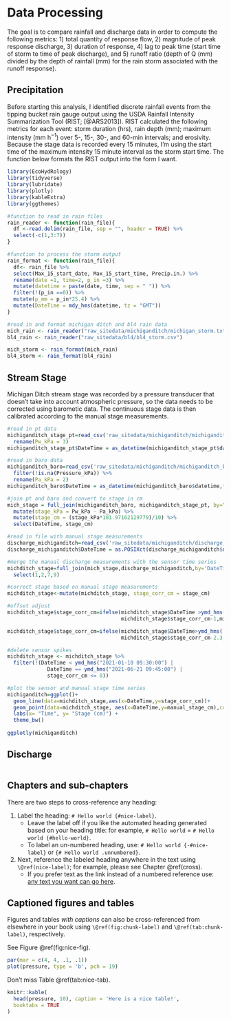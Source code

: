 # Data Processing

The goal is to compare  rainfall and discharge data in order to compute the following metrics: 1) total quantity of response flow, 2) magnitude of peak response discharge, 3) duration of response, 4) lag to peak time (start time of storm to time of peak discharge), and 5) runoff ratio (depth of Q (mm) divided by the depth of rainfall (mm) for the rain storm associated with the runoff response). 


## Precipitation

Before starting this analysis, I identified discrete rainfall events from the tipping bucket rain gauge output using the USDA Rainfall Intensity Summarization Tool (RIST; [@ARS2013]). RIST calculated the following metrics for each event: storm duration (hrs), rain depth (mm); maximum intensity (mm h^−1^) over 5-, 15-, 30-, and 60-min intervals; and erosivity. Because the stage data is recorded every 15 minutes, I'm using the start time of the maximum intensity 15 minute interval as the storm start time. The function below formats the RIST output into the form I want.

```r
library(EcoHydRology)
library(tidyverse)
library(lubridate)
library(plotly)
library(kableExtra)
library(ggthemes)
```

``` r
#function to read in rain files
rain_reader <- function(rain_file){
  df <-read.delim(rain_file, sep = "", header = TRUE) %>%
  select(-c(1,3:7))
}

#function to process the storm output 
rain_format <- function(rain_file){
  df<- rain_file %>%
  select(Max_15_start_date, Max_15_start_time, Precip.in.) %>%
  rename(date =1, time=2, p_in =3) %>%
  mutate(datetime = paste(date, time, sep = " ")) %>%
  filter(!(p_in ==0)) %>%
  mutate(p_mm = p_in*25.4) %>%
  mutate(DateTime = mdy_hms(datetime, tz = "GMT"))  
}

#read in and format michigan ditch and bl4 rain data
mich_rain <- rain_reader("raw_sitedata/michiganditch/michigan_storm.txt")
bl4_rain <- rain_reader("raw_sitedata/bl4/bl4_storm.csv")

mich_storm <- rain_format(mich_rain)
bl4_storm <- rain_format(bl4_rain)
```


## Stream Stage 

Michigan Ditch stream stage was recorded by a pressure transducer that doesn't take into account atmospheric pressure, so the data needs to be corrected using barometic data. The continuous stage data is then calibrated according to the manual stage measurements.

```r
#read in pt data
michiganditch_stage_pt=read_csv('raw_sitedata/michiganditch/michiganditch_stage_composite_pt.csv', show_col_types = FALSE) %>%
  rename(Pw_kPa = 3)
michiganditch_stage_pt$DateTime = as_datetime(michiganditch_stage_pt$datetime,tz="GMT", format="%m/%d/%Y %H:%M")

#read in baro data
michiganditch_baro=read_csv('raw_sitedata/michiganditch/michiganditch_baro_composite.csv', show_col_types = FALSE) %>%
  filter(!is.na(Pressure_kPa)) %>%
  rename(Pa_kPa = 2)
michiganditch_baro$DateTime = as_datetime(michiganditch_baro$datetime,tz="GMT", format="%m/%d/%Y %H:%M")

#join pt and baro and convert to stage in cm
mich_stage = full_join(michiganditch_baro, michiganditch_stage_pt, by="DateTime",all=TRUE) %>%
  mutate(stage_kPa = Pw_kPa - Pa_kPa) %>%
  mutate(stage_cm = (stage_kPa*101.97162129779)/10) %>%
  select(DateTime, stage_cm)

#read in file with manual stage measurements
discharge_michiganditch=read_csv('raw_sitedata/michiganditch/discharge_michiganditch.csv', show_col_types = FALSE)
discharge_michiganditch$DateTime = as.POSIXct(discharge_michiganditch$datetime,tz="GMT",format="%m/%d/%Y %H")

#merge the manual discharge measurements with the sensor time series
michditch_stage=full_join(mich_stage,discharge_michiganditch,by='DateTime') %>%
  select(1,2,7,9) 

#correct stage based on manual stage measurements
michditch_stage<-mutate(michditch_stage, stage_corr_cm = stage_cm)

#offset adjust
michditch_stage$stage_corr_cm=ifelse(michditch_stage$DateTime >ymd_hms('2021-06-21 10:30:00'),
                                     michditch_stage$stage_corr_cm-1,michditch_stage$stage_corr_cm)

michditch_stage$stage_corr_cm=ifelse(michditch_stage$DateTime>ymd_hms('2021-08-05 11:00:00'),
                                     michditch_stage$stage_corr_cm-2.3,michditch_stage$stage_corr_cm)

#delete sensor spikes
michditch_stage <- michditch_stage %>%
  filter(!(DateTime < ymd_hms("2021-01-10 09:30:00") |
             DateTime == ymd_hms("2021-06-21 09:45:00") |
             stage_corr_cm <= 0))

#plot the sensor and manual stage time series
michiganditch=ggplot()+
  geom_line(data=michditch_stage,aes(x=DateTime,y=stage_corr_cm))+
  geom_point(data=michditch_stage, aes(x=DateTime,y=manual_stage_cm),color='red')+
  labs(x= "Time", y= "Stage (cm)") +
  theme_bw()
  
ggplotly(michiganditch)
```


## Discharge


```r

```


## Chapters and sub-chapters

There are two steps to cross-reference any heading:

1. Label the heading: `# Hello world {#nice-label}`. 
    - Leave the label off if you like the automated heading generated based on your heading title: for example, `# Hello world` = `# Hello world {#hello-world}`.
    - To label an un-numbered heading, use: `# Hello world {-#nice-label}` or `{# Hello world .unnumbered}`.

1. Next, reference the labeled heading anywhere in the text using `\@ref(nice-label)`; for example, please see Chapter \@ref(cross). 
    - If you prefer text as the link instead of a numbered reference use: [any text you want can go here](#cross).

## Captioned figures and tables

Figures and tables *with captions* can also be cross-referenced from elsewhere in your book using `\@ref(fig:chunk-label)` and `\@ref(tab:chunk-label)`, respectively.

See Figure \@ref(fig:nice-fig).

```r
par(mar = c(4, 4, .1, .1))
plot(pressure, type = 'b', pch = 19)
```

Don't miss Table \@ref(tab:nice-tab).

```r
knitr::kable(
  head(pressure, 10), caption = 'Here is a nice table!',
  booktabs = TRUE
)
```
